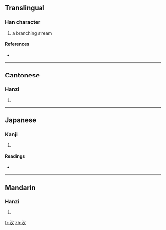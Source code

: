 ==Translingual==

===Han character===
{{Han char|rn=85|rad=水|as=03|sn=6|four=3714<sub>0</sub>|canj=水水戈 (EEI)}}

# a branching stream

====References====
* {{Han ref|kx=0604.100|dkj=17115|dj=0998.050|hdz=31556.040|uh=6C4A|ud=27722|bh=C9FC|bd=51708}}

----

==Cantonese==

===Hanzi===
{{yue-hanzi|jyut=|y=cha1, cha3}}

# {{defn|Cantonese}}

----

==Japanese==

===Kanji===
{{ja-kanji|grade=|rs=水03}}

# {{defn|Japanese}}

====Readings====
* {{ja-readings|on=[[さ]] (sa), [[しゃ]] (sha)|kun=}}

----

==Mandarin==

===Hanzi===
{{cmn-hanzi|pin=[[chà]] ([[cha4]]), [[yuè]] ([[yue4]])|wg=ch'a<sup>4</sup>, yüeh<sup>4</sup>}}

# {{defn|Mandarin}}

[[fr:汊]]
[[zh:汊]]